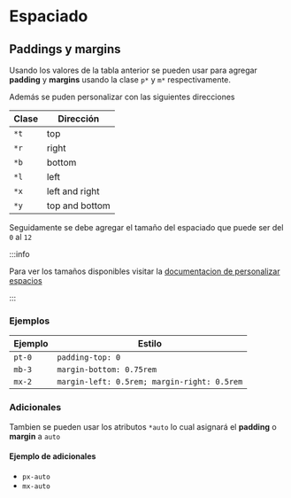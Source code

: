 # Espaciado

## Paddings y margins

Usando los valores de la tabla anterior se pueden usar para agregar **padding** y **margins** usando la clase `p*` y `m*` respectivamente.

Además se puden personalizar con las siguientes direcciones

| Clase | Dirección      |
| ----- | -------------- |
| `*t`  | top            |
| `*r`  | right          |
| `*b`  | bottom         |
| `*l`  | left           |
| `*x`  | left and right |
| `*y`  | top and bottom |

Seguidamente se debe agregar el tamaño del espaciado que puede ser del `0` al `12`

:::info

Para ver los tamaños disponibles visitar la [documentacion de personalizar espacios](../customize/spacing)

:::

### Ejemplos

| Ejemplo | Estilo                                      |
| ------- | ------------------------------------------- |
| `pt-0`  | `padding-top: 0`                            |
| `mb-3`  | `margin-bottom: 0.75rem`                    |
| `mx-2`  | `margin-left: 0.5rem; margin-right: 0.5rem` |

### Adicionales

Tambien se pueden usar los atributos `*auto` lo cual asignará el **padding** o **margin** a `auto`

#### Ejemplo de adicionales

- `px-auto`
- `mx-auto`
